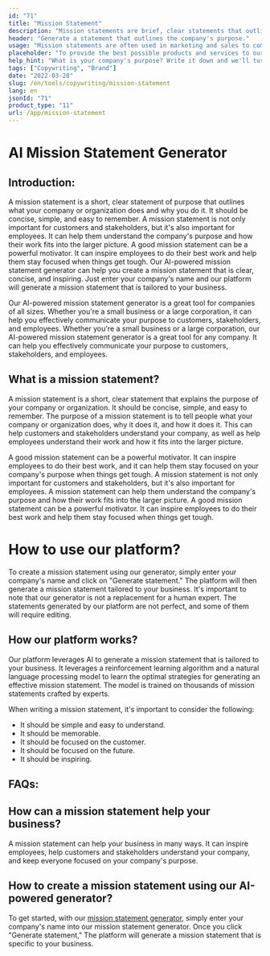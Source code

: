 ```yaml
---
id: "71"
title: "Mission Statement"
description: "Mission statements are brief, clear statements that outline a company's purpose, what it does, and why it exists. They are often used to communicate a company's values and goals, and they can be used as a way to differentiate one company from another."
header: "Generate a statement that outlines the company's purpose."
usage: "Mission statements are often used in marketing and sales to communicate what a company does and why it is different. The following generator can help you design and brainstrom a stylistic mission statement that is closely aligned with your brand."
placeholder: "To provide the best possible products and services to our customers."
help_hint: "What is your company's purpose? Write it down and we'll turn it into a Mission Statement."
tags: ["Copywriting", "Brand"]
date: "2022-03-28"
slug: /en/tools/copywriting/mission-statement
lang: en
jsonId: "71"
product_type: "11"
url: /app/mission-statement
---
```


# AI Mission Statement Generator

## Introduction:

A mission statement is a short, clear statement of purpose that outlines what your company or organization does and why you do it. It should be concise, simple, and easy to remember. A mission statement is not only important for customers and stakeholders, but it's also important for employees. It can help them understand the company's purpose and how their work fits into the larger picture. A good mission statement can be a powerful motivator. It can inspire employees to do their best work and help them stay focused when things get tough.
Our AI-powered mission statement generator can help you create a mission statement that is clear, concise, and inspiring. Just enter your company's name and our platform will generate a mission statement that is tailored to your business.

Our AI-powered mission statement generator is a great tool for companies of all sizes. Whether you're a small business or a large corporation, it can help you effectively communicate your purpose to customers, stakeholders, and employees.
Whether you're a small business or a large corporation, our AI-powered mission statement generator is a great tool for any company. It can help you effectively communicate your purpose to customers, stakeholders, and employees.

## What is a mission statement?

A mission statement is a short, clear statement that explains the purpose of your company or organization. It should be concise, simple, and easy to remember.
The purpose of a mission statement is to tell people what your company or organization does, why it does it, and how it does it. This can help customers and stakeholders understand your company, as well as help employees understand their work and how it fits into the larger picture.

A good mission statement can be a powerful motivator. It can inspire employees to do their best work, and it can help them stay focused on your company's purpose when things get tough. A mission statement is not only important for customers and stakeholders, but it's also important for employees. A mission statement can help them understand the company's purpose and how their work fits into the larger picture. A good mission statement can be a powerful motivator. It can inspire employees to do their best work and help them stay focused when things get tough.

# How to use our platform?

To create a mission statement using our generator, simply enter your company's name and click on "Generate statement." The platform will then generate a mission statement tailored to your business.
It's important to note that our generator is not a replacement for a human expert. The statements generated by our platform are not perfect, and some of them will require editing.

## How our platform works?

Our platform leverages AI to generate a mission statement that is tailored to your business. It leverages a reinforcement learning algorithm and a natural language processing model to learn the optimal strategies for generating an effective mission statement. The model is trained on thousands of mission statements crafted by experts.

When writing a mission statement, it's important to consider the following:

- It should be simple and easy to understand.
- It should be memorable.
- It should be focused on the customer.
- It should be focused on the future.
- It should be inspiring.

## FAQs:

## How can a mission statement help your business?

A mission statement can help your business in many ways. It can inspire employees, help customers and stakeholders understand your company, and keep everyone focused on your company's purpose.

## How to create a mission statement using our AI-powered generator?

To get started, with our [mission statement generator](/app/mission-statement), simply enter your company's name into our mission statement generator. Once you click "Generate statement," The platform will generate a mission statement that is specific to your business.
